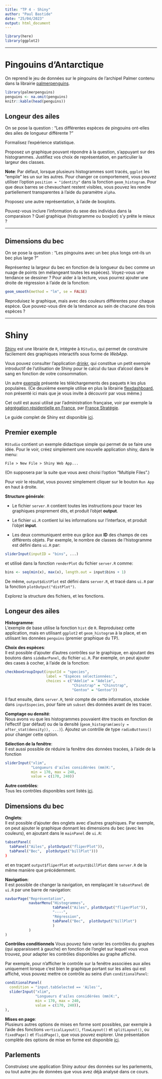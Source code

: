 ```yaml
---
title: "TP 4 - Shiny"
author: "Paul Bastide"
date: "25/04/2023"
output: html_document
---
```


```r
library(here)
library(ggplot2)
```

-----

# Pingouins d'Antarctique

On reprend le jeu de données sur le pingouins de l'archipel Palmer
contenu dans la librairie [palmerpenguins](https://allisonhorst.github.io/palmerpenguins/index.html).

```r
library(palmerpenguins)
penguins <- na.omit(penguins)
knitr::kable(head(penguins))
```

## Longeur des ailes

On se pose la question : 
"Les différentes espèces de pingouins ont-elles des ailes de longueur différente ?"

Formalisez l'expérience statistique.

Proposez un graphique pouvant répondre à la question, s'appuyant sur
des histogrammes.
Justifiez vos choix de représentation, en particulier la largeur des classes.

**Note**: Par défaut, lorsque plusieurs histogrammes sont tracés, `ggplot` les
"empile" les un sur les autres. Pour changer ce comportement, vous pouvez utiliser
l'option `position = "identity"` dans la fonction `geom_histogram`.
Pour que deux barres se chevauchant restent visibles, vous pouvez les rendre partiellement
transparentes à l'aide du paramètre `alpha`.

Proposez une autre représentation, à l'aide de boxplots.

Pouvez-vous inclure l'information du sexe des individus dans la comparaison ?
Quel graphique (histogramme ou boxplot) s'y prête le mieux ?

-----

## Dimensions du bec

On se pose la question : 
"Les pingouins avec un bec plus longs ont-ils un bec plus large ?"

Représentez la largeur du bec en fonction de la longueur du bec comme un nuage de
points (en mélangeant toutes les espèces).
Voyez-vous une tendance se dessiner ?
Pour aider à la lecture, vous pourrez ajouter une droite de régression à l'aide
de la fonction:
```r
geom_smooth(method = "lm", se = FALSE)
```

Reproduisez le graphique, mais avec des couleurs différentes pour chaque espèce.
Que pouvez-vous dire de la tendance au sein de chacune des trois espèces ?

-----

# Shiny

[Shiny](https://shiny.rstudio.com/) est une librairie de `R`, intégrée à `RStudio`,
qui permet de construire facilement des graphiques interactifs sous forme de 
*WebApp*.

Vous pouvez consulter l'application [drinkr](https://gallery.shinyapps.io/drinkr/),
qui constitue un petit exemple introductif de l'utilisation de Shiny pour
le calcul du taux d'alcool dans le sang en fonction de votre consommation.

Un autre [exemple](https://jjallaire.shinyapps.io/shiny-crandash/) 
présente les téléchargements des paquets `R` les plus populaires.
(Ce deuxième exemple utilise en plus la librairie 
[flexdashboard](https://pkgs.rstudio.com/flexdashboard/articles/shiny.html),
non présenté ici mais que je vous invite à découvrir par vous même.)

Cet outil est aussi utilisé par l'administration française, voir par
exemple la [ségrégation résidentielle en France](https://francestrategie.shinyapps.io/app_seg/),
par [France Stratégie](https://www.strategie.gouv.fr/).

Le guide complet de Shiny est disponible [ici](https://shiny.rstudio.com/tutorial/).

## Premier exemple

`RStudio` contient un exemple didactique simple qui permet de se faire une idée.
Pour le voir, créez simplement une nouvelle application shiny, dans le menu:
```
File > New File > Shiny Web App...
```
(On supposera par la suite que vous avez choisi l'option "Multiple Files".)

Pour voir le résultat, vous pouvez simplement cliquer sur le bouton
`Run App` en haut à droite.

**Structure générale**:

- Le fichier `server.R` contient toutes les instructions pour tracer les graphiques
proprement dits, et produit l'objet **output**.

- Le fichier `ui.R` contient lui les informations sur l'interface, et produit
l'objet **input**.

- Les deux communiquent entre eux grâce aux **ID** des champs de ces différents objets.
Par exemple, le nombre de classes de l'histogramme est défini dans `ui.R`
par:
```r
sliderInput(inputID = "bins", ...)
```
et utilisé dans la fonction `renderPlot` du fichier `server.R` comme:
```r
bins <- seq(min(x), max(x), length.out = input$bins + 1)
```
De même, `output$distPlot` est défini dans `server.R`, et tracé dans `ui.R`
par la fonction `plotOutput("distPlot")`.

Explorez la structure des fichiers, et les fonctions.

## Longeur des ailes

**Histogramme**:  
L'exemple de base utilise la fonction `hist` de `R`.
Reproduisez cette application, mais en utilisant `ggplot2` et `geom_histogram`
à la place, et en utilisant les données `penguins` 
(premier graphique du TP).

**Choix des espèces**:  
Il est possible d'ajouter d'autres contrôles sur le graphique,
en ajoutant des boutons dans `sideBarPanel`, du fichier `ui.R`.
Par exemple, on peut ajouter des cases à cocher, à l'aide de la fonction:
```r
checkboxGroupInput(inputId = "species",
                   label = "Espèces sélectionnées:",
                   choices = c("Adelie" = "Adelie",
                               "Chinstrap" = "Chinstrap",
                               "Gentoo" = "Gentoo"))
```
Il faut ensuite, dans `server.R`, tenir compte de cette information,
stockée dans `input$species`, pour faire un `subset` des données avant de les tracer.

**Comptage ou densité**:  
Nous avons vu que les histogrammes pouvaient être tracés en fonction de l'effectif
(par défaut) ou de la densité (`geom_histogram(aes(y = after_stat(density)), ...)`).
Ajoutez un contrôle de type `radioButtons()` pour changer cette option.

**Sélection de la fenêtre**:  
Il est aussi possible de réduire la fenêtre des données tracées,
à l'aide de la fonction
```r
sliderInput("xlim",
            "Longueurs d'ailes considérées (mm)K:",
            min = 170, max = 240,
            value = c(170, 240))
```

**Autre contrôles**:  
Tous les contrôles disponibles sont listés 
[ici](https://shiny.rstudio.com/tutorial/written-tutorial/lesson3/).

## Dimensions du bec

**Onglets**:  
Il est possible d'ajouter des onglets avec d'autres graphiques.
Par exemple, on peut ajouter le graphique donnant les dimensions du bec
(avec les couleurs),
en ajoutant dans le `mainPanel` de `ui.R`:
```r
tabsetPanel(
  tabPanel("Ailes", plotOutput("fliperPlot")),
  tabPanel("Bec",  plotOutput("billPlot")))
)
```
et en traçant `output$fliperPlot` et `output$billPlot` dans `server.R`
de la même manière que précédemment.

**Navigation**:  
Il est possible de changer la navigation, en remplaçant le `tabsetPanel` de `ui.R`
par une barre de navigation:
```r
navbarPage("Représentation",
           navbarMenu("Histogrammes",
                      tabPanel("Ailes", plotOutput("fliperPlot")),
                      "----",
                      "Régression",
                      tabPanel("Bec",  plotOutput("billPlot")
                      )
           )
)
```

**Contrôles conditionnels**
Vous pouvez faire varier les contrôles du graphes (qui apparaissent à gauche)
en fonction de l'onglet sur lequel vous vous trouvez, pour adapter les
contrôles disponibles au graphe affiché.

Par exemple, pour n'afficher le contrôle sur la fenêtre associées aux ailes
uniquement lorsque c'est bien le graphique portant sur les ailes qui est affiché,
vous pouvez mettre ce contrôle au seins d'un `conditionalPanel`:
```r
conditionalPanel(
  condition = "input.tabSelected == 'Ailes'",
  sliderInput("xlim",
              "Longueurs d'ailes considérées (mm)K:",
              min = 170, max = 240,
              value = c(170, 240)),
),
```



**Mises en page**:  
Plusieurs autres options de mises en forme sont possibles, 
par exemple à l'aide des fonctions 
`verticalLayout()`, `flowLayout()` et `splitLayout()`, ou `fixedPage()` et `fluidPage()`,
que vous pouvez explorer.
Une présentation complète des options de mise en forme est disponible
[ici](https://shiny.rstudio.com/tutorial/written-tutorial/lesson2/).

## Parlements

Construisez une application Shiny autour des données sur les parlements,
ou tout autre jeu de données que vous avez déjà analysé dans ce cours.

